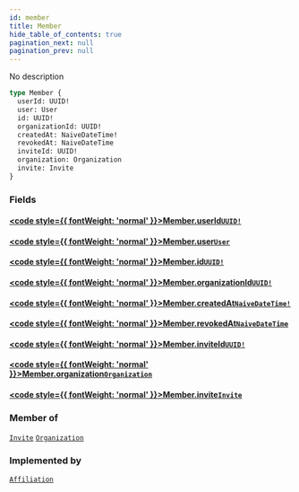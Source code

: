 ```yaml
---
id: member
title: Member
hide_table_of_contents: true
pagination_next: null
pagination_prev: null
---
```








No description

```graphql
type Member {
  userId: UUID!
  user: User
  id: UUID!
  organizationId: UUID!
  createdAt: NaiveDateTime!
  revokedAt: NaiveDateTime
  inviteId: UUID!
  organization: Organization
  invite: Invite
}
```


### Fields

#### [<code style={{ fontWeight: 'normal' }}>Member.<b>userId</b></code>](#)<Bullet />[`UUID!`](/api/scalars/uuid) <Badge class="secondary" text="non-null"/> <Badge class="secondary" text="scalar"/>
> 
> 

#### [<code style={{ fontWeight: 'normal' }}>Member.<b>user</b></code>](#)<Bullet />[`User`](/api/objects/user) <Badge class="secondary" text="object"/>
> 
> 

#### [<code style={{ fontWeight: 'normal' }}>Member.<b>id</b></code>](#)<Bullet />[`UUID!`](/api/scalars/uuid) <Badge class="secondary" text="non-null"/> <Badge class="secondary" text="scalar"/>
> 
> 

#### [<code style={{ fontWeight: 'normal' }}>Member.<b>organizationId</b></code>](#)<Bullet />[`UUID!`](/api/scalars/uuid) <Badge class="secondary" text="non-null"/> <Badge class="secondary" text="scalar"/>
> 
> 

#### [<code style={{ fontWeight: 'normal' }}>Member.<b>createdAt</b></code>](#)<Bullet />[`NaiveDateTime!`](/api/scalars/naive-date-time) <Badge class="secondary" text="non-null"/> <Badge class="secondary" text="scalar"/>
> 
> 

#### [<code style={{ fontWeight: 'normal' }}>Member.<b>revokedAt</b></code>](#)<Bullet />[`NaiveDateTime`](/api/scalars/naive-date-time) <Badge class="secondary" text="scalar"/>
> 
> 

#### [<code style={{ fontWeight: 'normal' }}>Member.<b>inviteId</b></code>](#)<Bullet />[`UUID!`](/api/scalars/uuid) <Badge class="secondary" text="non-null"/> <Badge class="secondary" text="scalar"/>
> 
> 

#### [<code style={{ fontWeight: 'normal' }}>Member.<b>organization</b></code>](#)<Bullet />[`Organization`](/api/objects/organization) <Badge class="secondary" text="object"/>
> 
> 

#### [<code style={{ fontWeight: 'normal' }}>Member.<b>invite</b></code>](#)<Bullet />[`Invite`](/api/objects/invite) <Badge class="secondary" text="object"/>
> 
> 



### Member of

[`Invite`](/api/objects/invite)  <Badge class="secondary" text="object"/><Bullet />[`Organization`](/api/objects/organization)  <Badge class="secondary" text="object"/>

### Implemented by

[`Affiliation`](/api/unions/affiliation)  <Badge class="secondary" text="union"/>




